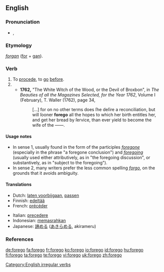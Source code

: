 ==English==

===Pronunciation===
*{{IPA|/'foɻgo/}}, {{SAMPA|/'/}}

===Etymology===
{{OE.}} ''[[forgan]]'' ([[for]] + [[gan]]).

===Verb===
{{en-verb|foregoes|foregoing|forewent|foregone}}

# To [[procede]], to [[go]] [[before]].
# {{alternative spelling of|[[forgo]]}}
#*'''1762,''' "The White Witch of the Wood, or the Devil of Broxbon", in ''The Beauties of all the Magazines Selected, for the Year 1762'', Volume I (February), T. Waller (1762), page 34,
#*:[&hellip;] for on no other terms does ſhe deſire a reconciliation, but will ſooner '''forego''' all the hopes to which her birth entitles her, and get her bread by ſervice, than ever yield to become the wife of the ——.

====Usage notes====
*In sense 1, usually found in the form of the participles ''[[foregone]]'' (especially in the phrase "a foregone conclusion") and ''[[foregoing]]'' (usually used either attributively, as in "the foregoing discussion", or substantively, as in "subject to the foregoing").
*In sense 2, many writers prefer the less common spelling ''[[forgo]]'', on the grounds that it avoids ambiguity.

====Translations====
{{trans-top|To precede.}}
*Dutch: [[laten voorbijgaan]], [[passen]]
*Finnish: [[edeltää]]
*French: [[précéder]]
{{trans-mid}}
*Italian: [[precedere]]
*Indonesian: [[pasrah|memasrahkan]]
*Japanese: [[諦める]] ([[あきらめる]], akirameru)
{{trans-bottom}}

===References===
{{R:Century 1911}}
{{R:Webster 1913}}

[[Category:English irregular verbs]]

[[de:forego]]
[[fa:forego]]
[[fr:forego]]
[[ko:forego]]
[[io:forego]]
[[id:forego]]
[[hu:forego]]
[[fi:forego]]
[[ta:forego]]
[[te:forego]]
[[vi:forego]]
[[uk:forego]]
[[zh:forego]]